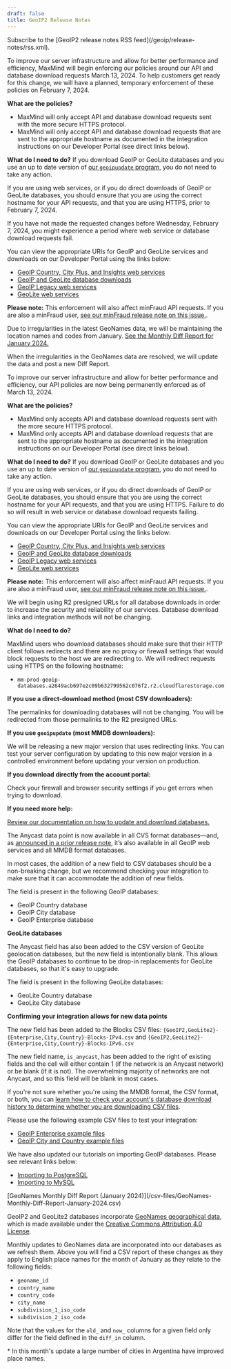 ```yaml
---
draft: false
title: GeoIP2 Release Notes
---
```


<Alert type="info">
Subscribe to the [GeoIP2 release notes RSS feed](/geoip/release-notes/rss.xml).
</Alert>

<ReleaseNote date="2024-01-25" title="API policies - temporary enforcement on February 7, 2024">

To improve our server infrastructure and allow for better performance and
efficiency, MaxMind will begin enforcing our policies around our API and
database download requests March 13, 2024. To help customers get ready for this
change, we will have a planned, temporary enforcement of these policies on
February 7, 2024.

**What are the policies?**

- MaxMind will only accept API and database download requests sent with the more
  secure HTTPS protocol.
- MaxMind will only accept API and database download requests that are sent to
  the appropriate hostname as documented in the integration instructions on our
  Developer Portal (see direct links below).

**What do I need to do?** If you download GeoIP or GeoLite databases and you use
an up to date version of
[our `geoipupdate` program](/geoip/updating-databases#using-geoip-update), you
do not need to take any action.

If you are using web services, or if you do direct downloads of GeoIP or GeoLite
databases, you should ensure that you are using the correct hostname for your
API requests, and that you are using HTTPS, prior to February 7, 2024.

If you have not made the requested changes before Wednesday, February 7, 2024,
you might experience a period where web service or database download requests
fail.

You can view the appropriate URIs for GeoIP and GeoLite services and downloads
on our Developer Portal using the links below:

- [GeoIP Country, City Plus, and Insights web services](/geoip/docs/web-services/requests#geoip2-endpoints)
- [GeoIP and GeoLite database downloads](/geoip/updating-databases/#directly-downloading-databases)
- [GeoIP Legacy web services](/geoip/docs/web-services/legacy#per-service-uris)
- [GeoLite web services](/geoip/docs/web-services/requests#geolite2-endpoints)

**Please note:** This enforcement will also affect minFraud API requests. If you
are also a minFraud user,
[see our minFraud release note on this issue.](/minfraud/release-notes/2024#api-policies---temporary-enforcement-on-february-7-2024).

</ReleaseNote>

<ReleaseNote date="2024-02-13" title="No GeoNames Monthly Diff Report for February 2024">

Due to irregularities in the latest GeoNames data, we will be maintaining the
location names and codes from January.
[See the Monthly Diff Report for January 2024.](/geoip/release-notes/2024#geonames-monthly-diff-report-january-2024)

When the irregularities in the GeoNames data are resolved, we will update the
data and post a new Diff Report.

</ReleaseNote>

<ReleaseNote date="2024-03-13" title="API policies are now permanently enforced">

To improve our server infrastructure and allow for better performance and
efficiency, our API policies are now being permanently enforced as of March
13, 2024.

**What are the policies?**

- MaxMind only accepts API and database download requests sent with the more
  secure HTTPS protocol.
- MaxMind only accepts API and database download requests that are sent to the
  appropriate hostname as documented in the integration instructions on our
  Developer Portal (see direct links below).

**What do I need to do?** If you download GeoIP or GeoLite databases and you use
an up to date version of
[our `geoipupdate` program](/geoip/updating-databases#using-geoip-update), you
do not need to take any action.

If you are using web services, or if you do direct downloads of GeoIP or GeoLite
databases, you should ensure that you are using the correct hostname for your
API requests, and that you are using HTTPS. Failure to do so will result in web
service or database download requests failing.

You can view the appropriate URIs for GeoIP and GeoLite services and downloads
on our Developer Portal using the links below:

- [GeoIP Country, City Plus, and Insights web services](/geoip/docs/web-services/requests#geoip2-endpoints)
- [GeoIP and GeoLite database downloads](/geoip/updating-databases/#directly-downloading-databases)
- [GeoIP Legacy web services](/geoip/docs/web-services/legacy#per-service-uris)
- [GeoLite web services](/geoip/docs/web-services/requests#geolite2-endpoints)

**Please note:** This enforcement will also affect minFraud API requests. If you
are also a minFraud user,
[see our minFraud release note on this issue.](/minfraud/release-notes/2024#api-policies-are-now-permanently-enforced).

</ReleaseNote>

<ReleaseNote date="2024-01-17" title="Presigned URLs for database downloads">

We will begin using R2 presigned URLs for all database downloads in order to
increase the security and reliability of our services. Database download links
and integration methods will not be changing.

**What do I need to do?**

MaxMind users who download databases should make sure that their HTTP client
follows redirects and there are no proxy or firewall settings that would block
requests to the host we are redirecting to. We will redirect requests using
HTTPS on the following hostname:

- `mm-prod-geoip-databases.a2649acb697e2c09b632799562c076f2.r2.cloudflarestorage.com`

**If you use a direct-download method (most CSV downloaders):**

The permalinks for downloading databases will not be changing. You will be
redirected from those permalinks to the R2 presigned URLs.

**If you use `geoipupdate` (most MMDB downloaders):**

We will be releasing a new major version that uses redirecting links. You can
test your server configuration by updating to this new major version in a
controlled environment before updating your version on production.

**If you download directly from the account portal:**

Check your firewall and browser security settings if you get errors when trying
to download.

**If you need more help:**

[Review our documentation on how to update and download databases.](/geoip/updating-databases/)

</ReleaseNote>

<ReleaseNote date="2024-01-17" title="Anycast flag available for CSV format databases">

The Anycast data point is now available in all CVS format databases—and, as
[announced in a prior release note](/geoip/release-notes/2023#anycast-flag-available-for-geoip-web-services-and-databases),
it’s also available in all GeoIP web services and all MMDB format databases.

In most cases, the addition of a new field to CSV databases should be a
non-breaking change, but we recommend checking your integration to make sure
that it can accommodate the addition of new fields.

The field is present in the following GeoIP databases:

- GeoIP Country database
- GeoIP City database
- GeoIP Enterprise database

**GeoLite databases**

The Anycast field has also been added to the CSV version of GeoLite geolocation
databases, but the new field is intentionally blank. This allows the GeoIP
databases to continue to be drop-in replacements for GeoLite databases, so that
it's easy to upgrade.

The field is present in the following GeoLite databases:

- GeoLite Country database
- GeoLite City database

**Confirming your integration allows for new data points**

The new field has been added to the Blocks CSV files:
`{GeoIP2,GeoLite2}-{Enterprise,City,Country}-Blocks-IPv4.csv` and
`{GeoIP2,GeoLite2}-{Enterprise,City,Country}-Blocks-IPv6.csv`

The new field name, `is_anycast`, has been added to the right of existing fields
and the cell will either contain 1 (if the network is an Anycast network) or be
blank (if it is not). The overwhelming majority of networks are not Anycast, and
so this field will be blank in most cases.

If you're not sure whether you're using the MMDB format, the CSV format, or
both, you can
[learn how to check your account's database download history to determine whether you are downloading CSV files](https://support.maxmind.com/hc/en-us/articles/4407114914843).

Please use the following example CSV files to test your integration:

- [GeoIP Enterprise example files](/geoip/docs/databases/enterprise/#csv-example-files)
- [GeoIP City and Country example files](/geoip/docs/databases/city-and-country/#csv-example-files)

We have also updated our tutorials on importing GeoIP databases. Please see
relevant links below:

- [Importing to PostgreSQL](/geoip/importing-databases/postgresql)
- [Importing to MySQL](/geoip/importing-databases/mysql)

</ReleaseNote>

<ReleaseNote date="2024-01-08" title="GeoNames Monthly Diff Report January 2024">
[GeoNames Monthly Diff Report (January 2024)](/csv-files/GeoNames-Monthly-Diff-Report-January-2024.csv)

GeoIP2 and GeoLite2 databases incorporate
[GeoNames geographical data](https://www.geonames.org/), which is made available
under the
[Creative Commons Attribution 4.0 License](https://creativecommons.org/licenses/by/4.0/).

Monthly updates to GeoNames data are incorporated into our databases as we
refresh them. Above you will find a CSV report of these changes as they apply to
English place names for the month of January as they relate to the following
fields:

- `geoname_id`
- `country_name`
- `country_code`
- `city_name`
- `subdivision_1_iso_code`
- `subdivision_2_iso_code`

Note that the values for the `old_` and `new_` columns for a given field only
differ for the field defined in the `diff_in` column.

\* In this month's update a large number of cities in Argentina have improved
place names.

</ReleaseNote>
